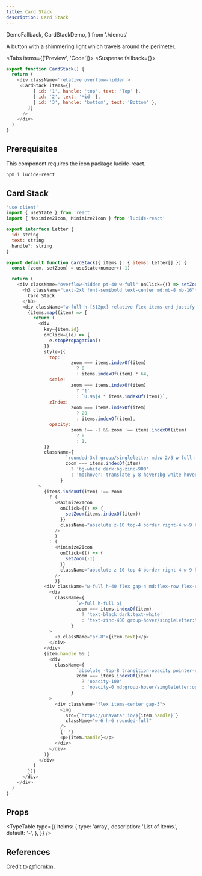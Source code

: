 ```yaml
---
title: Card Stack
description: Card Stack
---
```


  DemoFallback,
  CardStackDemo,
} from './demos'


A button with a shimmering light which travels around the perimeter.

<Tabs items={['Preview', 'Code']}>
  <Tab value="Preview">
  <Suspense fallback={<DemoFallback/>}>
    <CardStackDemo />
  </Suspense>
  </Tab>
  <Tab value="Code">
  ```js
  export function CardStack() {
    return (
      <div className='relative overflow-hidden'>
       <CardStack items={[
            { id: '1', handle: 'top', text: 'Top' },
            { id: '2', text: 'Mid' },
            { id: '3', handle: 'bottom', text: 'Bottom' },
          ]}
        />
      </div>
    )
  }
  ```
  </Tab>
</Tabs>

## Prerequisites

This component requires the icon package lucide-react.

```sh
npm i lucide-react
```

## Card Stack

```js title="card-stack.tsx"
'use client'
import { useState } from 'react'
import { Maximize2Icon, Minimize2Icon } from 'lucide-react'

export interface Letter {
  id: string
  text: string
  handle?: string
}

export default function CardStack({ items }: { items: Letter[] }) {
  const [zoom, setZoom] = useState<number>(-1)

  return (
    <div className="overflow-hidden pt-40 w-full" onClick={() => setZoom(-1)}>
      <h3 className="text-2xl font-semibold text-center md:mb-8 mb-16">
        Card Stack
      </h3>
      <div className="w-full h-[512px] relative flex items-end justify-center group/item">
        {items.map((item) => {
          return (
            <div
              key={item.id}
              onClick={(e) => {
                e.stopPropagation()
              }}
              style={{
                top:
                        zoom === items.indexOf(item)
                          ? 0
                          : items.indexOf(item) * 64,
                scale:
                        zoom === items.indexOf(item)
                          ? '1'
                          : `0.9${4 * items.indexOf(item)}`,
                zIndex:
                        zoom === items.indexOf(item)
                          ? 20
                          : items.indexOf(item),
                opacity:
                        zoom !== -1 && zoom !== items.indexOf(item)
                          ? 0
                          : 1,
              }}
              className={
                      `rounded-3xl group/singleletter md:w-2/3 w-full mx-auto p-6 border border-zinc-200 bg-zinc-50 absolute shadow-2xl shadow-black/5 transition-all dark:border-zinc-800 dark:bg-zinc-950 ${
                      zoom === items.indexOf(item)
                        ? 'bg-white dark:bg-zinc-900'
                        : 'md:hover:-translate-y-8 hover:bg-white hover:shadow-black/10 dark:hover:bg-zinc-900 dark:hover:shadow-none'}`
                    }
            >
              {items.indexOf(item) !== zoom
                ? (
                  <Maximize2Icon
                    onClick={() => {
                      setZoom(items.indexOf(item))
                    }}
                    className="absolute z-10 top-4 border right-4 w-9 h-9 p-1 text-white bg-black hover:bg-zinc-800 border-zinc-800 hover:border-zinc-600 transition-colors rounded-full cursor-pointer dark:text-black dark:bg-white dark:hover:bg-zinc-200 dark:border-zinc-200 dark:hover:border-zinc-400"
                  />
                  )
                : (
                  <Minimize2Icon
                    onClick={() => {
                      setZoom(-1)
                    }}
                    className="absolute z-10 top-4 border right-4 w-9 h-9 p-1 text-white bg-black hover:bg-zinc-800 border-zinc-800 hover:border-zinc-600 transition-colors rounded-full cursor-pointer dark:text-black dark:bg-white dark:hover:bg-zinc-200 dark:border-zinc-200 dark:hover:border-zinc-400"
                  />
                  )}
              <div className="w-full h-40 flex gap-4 md:flex-row flex-col">
                <div
                  className={
                          `w-full h-full ${
                          zoom === items.indexOf(item)
                            ? 'text-black dark:text-white'
                            : 'text-zinc-400 group-hover/singleletter:text-black dark:group-hover/singleletter:text-white'}`
                        }
                >
                  <p className="pr-8">{item.text}</p>
                </div>
              </div>
              {item.handle && (
                <div
                  className={
                          `absolute -top-8 transition-opacity pointer-events-none flex ${
                          zoom === items.indexOf(item)
                            ? 'opacity-100'
                            : 'opacity-0 md:group-hover/singleletter:opacity-100'}`
                        }
                >
                  <div className="flex items-center gap-3">
                    <img
                      src={`https://unavatar.io/${item.handle}`}
                      className="w-6 h-6 rounded-full"
                    />
                    {' '}
                    <p>{item.handle}</p>
                  </div>
                </div>
              )}
            </div>
          )
        })}
      </div>
    </div>
  )
}

```



## Props

<TypeTable
  type={{
    iteims: {
      type: 'array',
      description: 'List of items.',
      default: '-',
    },
  }}
/>

## References

Credit to [@flornkm](https://github.com/flornkm/).
